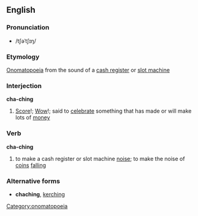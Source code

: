 ==English==
===Pronunciation===
* /tʃəˈtʃɪŋ/

===Etymology===
[[Onomatopoeia]] from the sound of a [[cash register]] or [[slot machine]]

===Interjection===
'''cha-ching'''
#[[Score]]!; [[Wow]]!; said to [[celebrate]] something that has made or will make lots of [[money]]

===Verb===
'''cha-ching'''
#to make a cash register or slot machine [[noise]]; to make the noise of [[coin]]s [[falling]]

===Alternative forms===
*'''chaching''', [[kerching]]


[[Category:onomatopoeia]]